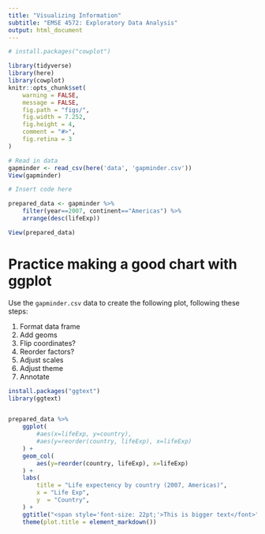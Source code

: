 ```yaml
---
title: "Visualizing Information"
subtitle: "EMSE 4572: Exploratory Data Analysis"
output: html_document
---
```


```r
# install.packages("cowplot")

library(tidyverse)
library(here)
library(cowplot)
knitr::opts_chunk$set(
    warning = FALSE,
    message = FALSE,
    fig.path = "figs/",
    fig.width = 7.252,
    fig.height = 4,
    comment = "#>",
    fig.retina = 3
)

# Read in data
gapminder <- read_csv(here('data', 'gapminder.csv'))
View(gapminder)
```


```r
# Insert code here

prepared_data <- gapminder %>% 
    filter(year==2007, continent=="Americas") %>% 
    arrange(desc(lifeExp))

View(prepared_data)
```
# Practice making a good chart with ggplot

Use the `gapminder.csv` data to create the following plot, following these steps:

1. Format data frame
2. Add geoms
3. Flip coordinates?
4. Reorder factors?
5. Adjust scales
6. Adjust theme
7. Annotate

```r

install.packages("ggtext")
library(ggtext)


prepared_data %>% 
    ggplot(
        #aes(x=lifeExp, y=country),
        #aes(y=reorder(country, lifeExp), x=lifeExp)
    ) + 
    geom_col(
        aes(y=reorder(country, lifeExp), x=lifeExp)
    ) +
    labs(
        title = "Life expectency by country (2007, Americas)",
        x = "Life Exp",
        y  = "Country",
    ) +
    ggtitle("<span style='font-size: 22pt;'>This is bigger text</font>") +
    theme(plot.title = element_markdown())


```
